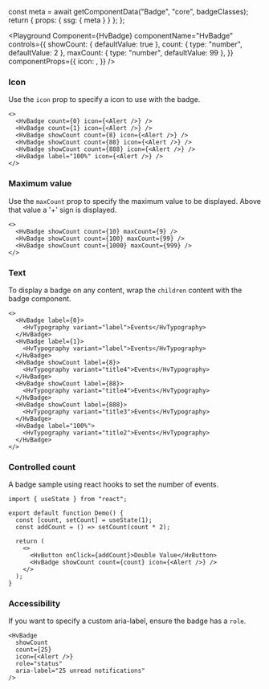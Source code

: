 

  const meta = await getComponentData("Badge", "core", badgeClasses);
  return { props: { ssg: { meta } } };
};

<Description />

<Page>

<Playground
  Component={HvBadge}
  componentName="HvBadge"
  controls={{
    showCount: { defaultValue: true },
    count: { type: "number", defaultValue: 2 },
    maxCount: { type: "number", defaultValue: 99 },
  }}
  componentProps={{
    icon: <Alert />,
  }}
/>

### Icon

Use the `icon` prop to specify a icon to use with the badge.

```tsx live
<>
  <HvBadge count={0} icon={<Alert />} />
  <HvBadge count={1} icon={<Alert />} />
  <HvBadge showCount count={8} icon={<Alert />} />
  <HvBadge showCount count={88} icon={<Alert />} />
  <HvBadge showCount count={888} icon={<Alert />} />
  <HvBadge label="100%" icon={<Alert />} />
</>
```

### Maximum value

Use the `maxCount` prop to specify the maximum value to be displayed. Above that value a '+' sign is displayed.

```tsx live
<>
  <HvBadge showCount count={10} maxCount={9} />
  <HvBadge showCount count={100} maxCount={99} />
  <HvBadge showCount count={1000} maxCount={999} />
</>
```

### Text

To display a badge on any content, wrap the `children` content with the badge component.

```tsx live
<>
  <HvBadge label={0}>
    <HvTypography variant="label">Events</HvTypography>
  </HvBadge>
  <HvBadge label={1}>
    <HvTypography variant="label">Events</HvTypography>
  </HvBadge>
  <HvBadge showCount label={8}>
    <HvTypography variant="title4">Events</HvTypography>
  </HvBadge>
  <HvBadge showCount label={88}>
    <HvTypography variant="title4">Events</HvTypography>
  </HvBadge>
  <HvBadge showCount label={888}>
    <HvTypography variant="title3">Events</HvTypography>
  </HvBadge>
  <HvBadge label="100%">
    <HvTypography variant="title2">Events</HvTypography>
  </HvBadge>
</>
```

### Controlled count

A badge sample using react hooks to set the number of events.

```tsx live
import { useState } from "react";

export default function Demo() {
  const [count, setCount] = useState(1);
  const addCount = () => setCount(count * 2);

  return (
    <>
      <HvButton onClick={addCount}>Double Value</HvButton>
      <HvBadge showCount count={count} icon={<Alert />} />
    </>
  );
}
```

### Accessibility

If you want to specify a custom aria-label, ensure the badge has a `role`.

```tsx live
<HvBadge
  showCount
  count={25}
  icon={<Alert />}
  role="status"
  aria-label="25 unread notifications"
/>
```

</Page>
